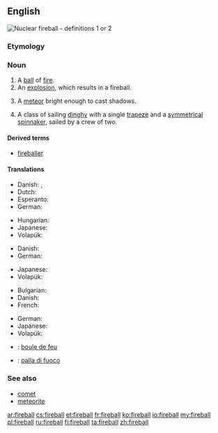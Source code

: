 ==English==
[[File:Operation_Upshot-Knothole_-_Badger_001.jpg|thumb|Nuclear '''fireball''' - definitions 1 or 2]]
{{wikipedia|dab=fireball}}

===Etymology===
{{compound|fire|ball}}

===Noun===
{{en-noun}}

# A [[ball]] of [[fire]].
# An [[explosion]], which results in a fireball.
# {{astronomy}} A [[meteor]] bright enough to cast shadows.
# A class of sailing [[dinghy]] with a single [[trapeze]] and a [[symmetrical]] [[spinnaker]], sailed by a crew of two.

====Derived terms====
* [[fireballer]]

====Translations====
{{trans-top|A ball of fire}}
* Danish: {{t-|da|ildkugle|c}}, {{t-|da|kuglelyn|n}}
* Dutch: {{t-|nl|vuurbol|m}}
* Esperanto: {{t-|eo|fajropilko}}
* German: {{t-|de|Feuerball|m}}
{{trans-mid}}
* Hungarian: {{t+|hu|tűzgolyó}}
* Japanese: {{t-|ja|火球|tr=かきゅう, kakyū}}
* Volapük: {{t-|vo|filaglöp}}
{{trans-bottom}}

{{trans-top|An explosion, which results in a fireball}}
* Danish: {{t-|da|ildkugle|c}}
* German: {{t-|de|Feuerball|m}}
{{trans-mid}}
* Japanese: {{t-|ja|火球|tr=かきゅう, kakyū}}
* Volapük: {{t-|vo|filaglöp}}
{{trans-bottom}}

{{trans-top|A meteor bright enough to cast shadows}}
* Bulgarian: {{t-|bg|метеор|m|sc=Cyrl}}
* Danish: {{t-|da|meteor|c}}
* French: {{t+|fr|bolide|m}}
{{trans-mid}}
* German: {{t-|de|Feuerball|m}}
* Japanese: {{t-|ja|火球|tr=かきゅう, kakyū}}
* Volapük: {{t-|vo|filaglöp meteorik}}
{{trans-bottom}}

{{trans-top|A class of sailing dinghy}}
{{trans-mid}}
{{trans-bottom}}

{{checktrans-top}}
* {{ttbc|fr}}: [[boule de feu]] {{f}}
* {{ttbc|it}}: [[palla di fuoco]] {{f}}
{{trans-bottom}}

===See also===
* [[comet]]
* [[meteorite]]

[[ar:fireball]]
[[cs:fireball]]
[[et:fireball]]
[[fr:fireball]]
[[ko:fireball]]
[[io:fireball]]
[[my:fireball]]
[[pl:fireball]]
[[ru:fireball]]
[[fi:fireball]]
[[ta:fireball]]
[[zh:fireball]]